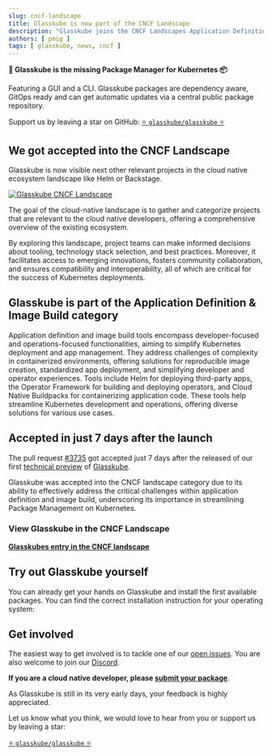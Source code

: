 ```yaml
---
slug: cncf-landscape
title: Glasskube is now part of the CNCF Landscape
description: "Glasskube joins the CNCF Landscapes Application Definition & Image Build category being more visible while building the missing Packager Manager for Kubernetes."
authors: [ pmig ]
tags: [ glasskube, news, cncf ]
---
```



**🧊 Glasskube is the missing Package Manager for Kubernetes 📦**

Featuring a GUI and a CLI. Glasskube packages are dependency aware, GitOps ready and can get automatic updates via a central public package repository.

Support us by leaving a star on GitHub: [⭐ `glasskube/glasskube` ⭐](https://github.com/glasskube/glasskube/)

## We got accepted into the CNCF Landscape

Glasskube is now visible next other relevant projects in the cloud native ecosystem landscape like Helm or Backstage.

[![Glasskube CNCF Landscape](https://github.com/glasskube/glasskube/assets/3041752/54b8adad-e88f-4853-9250-e8c3bbbad993)](https://github.com/glasskube/glasskube/)

The goal of the cloud-native landscape is to gather and categorize projects that are relevant to the cloud native developers,
offering a comprehensive overview of the existing ecosystem.

By exploring this landscape, project teams can make informed decisions about tooling, technology stack selection, and best practices.
Moreover, it facilitates access to emerging innovations, fosters community collaboration, and ensures compatibility and interoperability,
all of which are critical for the success of Kubernetes deployments.

## Glasskube is part of the Application Definition & Image Build category

Application definition and image build tools encompass developer-focused and operations-focused functionalities,
aiming to simplify Kubernetes deployment and app management.
They address challenges of complexity in containerized environments, offering solutions for reproducible image creation,
standardized app deployment, and simplifying developer and operator experiences. Tools include Helm for deploying third-party apps,
the Operator Framework for building and deploying operators, and Cloud Native Buildpacks for containerizing application code.
These tools help streamline Kubernetes development and operations, offering diverse solutions for various use cases.

## Accepted in just 7 days after the launch

The pull request [#3735](https://github.com/cncf/landscape/pull/3735) got accepted just 7 days after the released of our first
[technical preview](https://glasskube.dev/blog/technical-preview/) of [Glasskube](https://glasskube.dev).

Glasskube was accepted into the CNCF landscape category due to its ability to effectively address the critical challenges
within application definition and image build, underscoring its importance in streamlining Package Management on Kubernetes.

### View Glasskube in the CNCF Landscape

**[Glasskubes entry in the CNCF landscape](https://landscape.cncf.io/?item=app-definition-and-development--application-definition-image-build--glasskube)**

## Try out Glasskube yourself

You can already get your hands on Glasskube and install the first available packages.
You can find the correct installation instruction for your operating system:

<Install/>

## Get involved

The easiest way to get involved is to tackle one of our [open issues](https://github.com/glasskube/glasskube/issues).
You are also welcome to join our [Discord](https://discord.gg/SxH6KUCGH7).

**If you are a cloud native developer, please [submit your package](https://github.com/glasskube/glasskube/discussions/90)**.

As Glasskube is still in its very early days, your feedback is highly appreciated.

Let us know what you think, we would love to hear from you or support us by leaving a star:

[⭐ `glasskube/glasskube` ⭐](https://github.com/glasskube/glasskube/)

